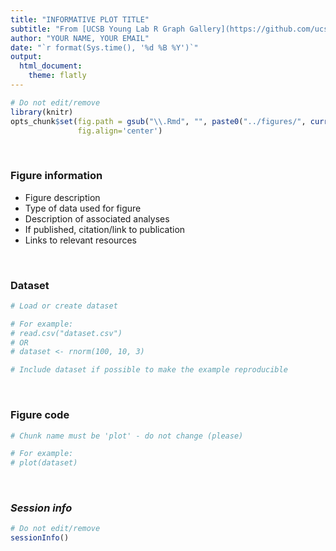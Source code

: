 ```yaml
---
title: "INFORMATIVE PLOT TITLE"
subtitle: "From [UCSB Young Lab R Graph Gallery](https://github.com/ucsbyounglab/figure-inspiration)"
author: "YOUR NAME, YOUR EMAIL"
date: "`r format(Sys.time(), '%d %B %Y')`"
output:
  html_document:
    theme: flatly
---
```


```r
# Do not edit/remove
library(knitr)
opts_chunk$set(fig.path = gsub("\\.Rmd", "", paste0("../figures/", current_input(), "-")),
               fig.align='center')
```

<br>

### Figure information

- Figure description
- Type of data used for figure
- Description of associated analyses
- If published, citation/link to publication
- Links to relevant resources

<br>

### Dataset

```r

# Load or create dataset

# For example:
# read.csv("dataset.csv")
# OR
# dataset <- rnorm(100, 10, 3)

# Include dataset if possible to make the example reproducible

```

<br>

### Figure code

```r

# Chunk name must be 'plot' - do not change (please)

# For example:
# plot(dataset)

```

<br>

### *Session info*

```r
# Do not edit/remove
sessionInfo()
```

